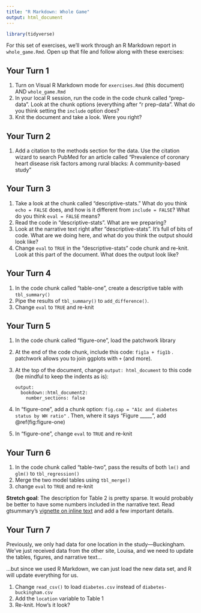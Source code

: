```yaml
---
title: "R Markdown: Whole Game"
output: html_document
---
```


```r
library(tidyverse)
```

For this set of exercises, we'll work through an R Markdown report in `whole_game.Rmd`.
Open up that file and follow along with these exercises:

## Your Turn 1

1.  Turn on Visual R Markdown mode for `exercises.Rmd` (this document) AND `whole_game.Rmd`
2.  In your local R session, run the code in the code chunk called "prep-data". Look at the chunk options (everything after "r prep-data". What do you think setting the `include` option does?
3.  Knit the document and take a look. Were you right?

## Your Turn 2

1.  Add a citation to the methods section for the data. Use the citation wizard to search PubMed for an article called "Prevalence of coronary heart disease risk factors among rural blacks: A community-based study"

## Your Turn 3

1.  Take a look at the chunk called "descriptive-stats." What do you think `echo = FALSE` does, and how is it different from `include = FALSE`? What do you think `eval = FALSE` means?
2.  Read the code in "descriptive-stats". What are we preparing?
3.  Look at the narrative text right after "descriptive-stats". It's full of bits of code. What are we doing here, and what do you think the output should look like?
4.  Change `eval` to `TRUE` in the "descriptive-stats" code chunk and re-knit. Look at this part of the document. What does the output look like?

## Your Turn 4

1.  In the code chunk called "table-one", create a descriptive table with `tbl_summary()`
2.  Pipe the results of `tbl_summary()` to `add_difference()`.
3.  Change `eval` to `TRUE` and re-knit

## Your Turn 5

1.  In the code chunk called "figure-one", load the patchwork library

2.  At the end of the code chunk, include this code: `fig1a + fig1b` .
    patchwork allows you to join ggplots with `+` (and more).

3.  At the top of the document, change `output: html_document` to this code (be mindful to keep the indents as is):

        output: 
          bookdown::html_document2:
            number_sections: false

4.  In "figure-one", add a chunk option: `fig.cap = "A1c and diabetes status by WH ratio"` .
    Then, where it says "Figure \_\_\_\_\_", add \@ref(fig:figure-one)

5.  In "figure-one", change `eval` to `TRUE` and re-knit

## Your Turn 6

1.  In the code chunk called "table-two", pass the results of both `lm()` and `glm()` to `tbl_regression()`
2.  Merge the two model tables using `tbl_merge()`
3.  change `eval` to `TRUE` and re-knit

**Stretch goal**: The description for Table 2 is pretty sparse.
It would probably be better to have some numbers included in the narrative text.
Read gtsummary's [vignette on inline text](http://www.danieldsjoberg.com/gtsummary/articles/inline_text.html) and add a few important details.

## Your Turn 7

Previously, we only had data for one location in the study---Buckingham.
We've just received data from the other site, Louisa, and we need to update the tables, figures, and narrative text...

...but since we used R Markdown, we can just load the new data set, and R will update everything for us.

1.  Change `read_csv()` to load `diabetes.csv` instead of `diabetes-buckingham.csv`
2.  Add the `location` variable to Table 1
3.  Re-knit. How's it look?
